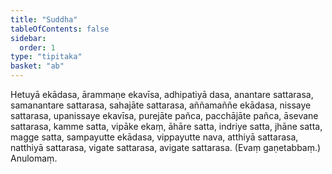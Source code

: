 ```yaml
---
title: "Suddha"
tableOfContents: false
sidebar:
  order: 1
type: "tipitaka"
basket: "ab"
---
```



<DynamicBreadcrumb />

<Division number="107">

<Paragraph number="1389">
Hetuyā ekādasa, ārammaṇe ekavīsa, adhipatiyā dasa, anantare sattarasa, samanantare sattarasa, sahajāte sattarasa, aññamaññe ekādasa, nissaye sattarasa, upanissaye ekavīsa, purejāte pañca, pacchājāte pañca, āsevane sattarasa, kamme satta, vipāke ekaṃ, āhāre satta, indriye satta, jhāne satta, magge satta, sampayutte ekādasa, vippayutte nava, atthiyā sattarasa, natthiyā sattarasa, vigate sattarasa, avigate sattarasa. (Evaṃ gaṇetabbaṃ.)

</Paragraph>
</Division>

<Paragraph number="1390" type="center">
Anulomaṃ.
</Paragraph>